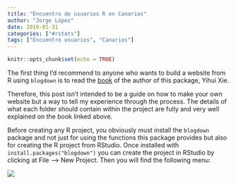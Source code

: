 ```yaml
---
title: "Encuentro de usuarios R en Canarias"
author: "Jorge López"
date: 2019-01-31
categories: ["#rstats"]
tags: ["Encuentro usuarios", "Canarias"]
---
```


```r
knitr::opts_chunk$set(echo = TRUE)
```

The first thing I'd recommend to anyone who wants to build a website from R using `blogdown` is to read the [book](https://bookdown.org/yihui/blogdown/) of the author of this package, Yihui Xie.

Therefore, this post isn't intended to be a guide on how to make your own website but a way to tell my experience through the process. The details of what each folder should contain within the project are fully and very well explained on the book linked above.

Before creating any R project, you obviously must install the `blogdown` package and not just for using the functions this package provides but also for creating the R project from RStudio. Once installed with `install.packages("blogdown")` you can create the project in RStudio by clicking at File --> New Project. Then you will find the following menu:

![](/posts/2019-02-01-blogdown_files/image1_blogdown.jpg)